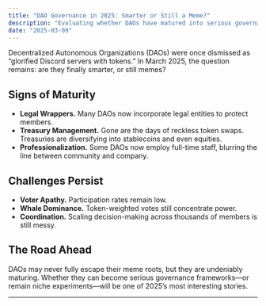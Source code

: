 ```yaml
---
title: "DAO Governance in 2025: Smarter or Still a Meme?"
description: "Evaluating whether DAOs have matured into serious governance tools or remain internet memes."
date: "2025-03-09"
---
```


Decentralized Autonomous Organizations (DAOs) were once dismissed as “glorified Discord servers with tokens.” In March 2025, the question remains: are they finally smarter, or still memes?

## Signs of Maturity

- **Legal Wrappers.** Many DAOs now incorporate legal entities to protect members.  
- **Treasury Management.** Gone are the days of reckless token swaps. Treasuries are diversifying into stablecoins and even equities.  
- **Professionalization.** Some DAOs now employ full-time staff, blurring the line between community and company.  

## Challenges Persist

- **Voter Apathy.** Participation rates remain low.  
- **Whale Dominance.** Token-weighted votes still concentrate power.  
- **Coordination.** Scaling decision-making across thousands of members is still messy.  

## The Road Ahead

DAOs may never fully escape their meme roots, but they are undeniably maturing. Whether they can become serious governance frameworks—or remain niche experiments—will be one of 2025’s most interesting stories.

---